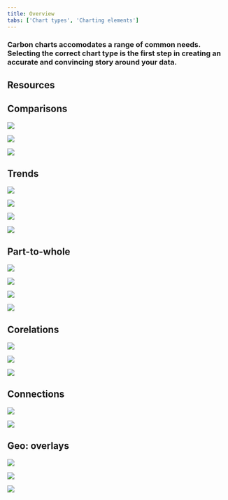 ```yaml
---
title: Overview
tabs: ['Chart types', 'Charting elements']
---
```



### Carbon charts accomodates a range of common needs. Selecting the correct chart type is the first step in creating an accurate and convincing story around your data.

## Resources

<Row className="resource-card-group">
<Column  colLg={4} colMd={4} noGutterSm>
  <ResourceCard
    subTitle="Download WIP charts designs (IBM internal link)"
    href="https://ibm.box.com/s/e4u7jaupf6pcvqd1ulxgrt1kmsf6o4bt"
    actionIcon="download"
    >

<MdxIcon name="sketch" />

  </ResourceCard>
</Column>
<Column colLg={4} colMd={4}  noGutterSm>
  <ResourceCard
    subTitle="Carbon charts repository"
    href="https://github.com/carbon-design-system/carbon-charts"
    >

<MdxIcon name="github" />

  </ResourceCard>
</Column>
</Row>

## Comparisons

<Row className="overview-card-group">
<Column  colLg={3} colMd={2} colSm={2} noGutterSm>
 <OverviewCard
    title="Bar chart"
    href="/data-visualization/charts/basic-charts"
    >

![](images/test.svg)

</OverviewCard>
</Column>
<Column  colLg={3} colMd={2} colSm={2} noGutterSm>
 <OverviewCard
    title="Radar chart"
    href="/data-visualization/charts/basic-charts"
    >

![](images/test.svg)

</OverviewCard>
</Column>
<Column  colLg={3} colMd={2} colSm={2} noGutterSm>
 <OverviewCard
    title="Radar chart"
    href="/data-visualization/charts/basic-charts"
    tag="Design only"
    >

![](images/test.svg)

</OverviewCard>
</Column>
</Row>

## Trends

<Row className="overview-card-group">
<Column  colLg={3} colMd={2} colSm={2} noGutterSm>
 <OverviewCard
    title="Line chart"
    href="/data-visualization/charts/basic-charts"
    >

![](images/test.svg)

</OverviewCard>
</Column>
<Column  colLg={3} colMd={2} colSm={2} noGutterSm>
 <OverviewCard
    title="Area chart"
    href="/data-visualization/charts/basic-charts"
    >

![](images/test.svg)

</OverviewCard>
</Column>
<Column  colLg={3} colMd={2} colSm={2} noGutterSm>
 <OverviewCard
    title="Histogram"
    href="/data-visualization/charts/basic-charts"
    tag="Design only"
    >

![](images/test.svg)

</OverviewCard>
</Column>
<Column  colLg={3} colMd={2} colSm={2} noGutterSm>
 <OverviewCard
    title="Stream chart"
    disabled
    >

![](images/test.svg)

</OverviewCard>
</Column>
</Row>

## Part-to-whole

<Row className="overview-card-group">
<Column  colLg={3} colMd={2} colSm={2} noGutterSm>
 <OverviewCard
    title="Donut / pie"
    href="/data-visualization/charts/basic-charts"
    >

![](images/test.svg)

</OverviewCard>
</Column>
<Column  colLg={3} colMd={2} colSm={2} noGutterSm>
 <OverviewCard
    title="Stacked bar chart"
    href="/data-visualization/charts/basic-charts"
    >

![](images/test.svg)

</OverviewCard>
</Column>
<Column  colLg={3} colMd={2} colSm={2} noGutterSm>
 <OverviewCard
    title="Stacked area chart"
    href="/data-visualization/charts/basic-charts"
    tag="Design only"
    >

![](images/test.svg)

</OverviewCard>
</Column>
<Column  colLg={3} colMd={2} colSm={2} noGutterSm>
 <OverviewCard
    title="Tree map"
    href="/data-visualization/charts/basic-charts"
    tag="Design only"
    >

![](images/test.svg)

</OverviewCard>
</Column>
</Row>

## Corelations

<Row className="overview-card-group">
<Column  colLg={3} colMd={2} colSm={2} noGutterSm>
 <OverviewCard
    title="Scatter plot"
    href="/data-visualization/charts/basic-charts"
    >

![](images/test.svg)

</OverviewCard>
</Column>
<Column  colLg={3} colMd={2} colSm={2} noGutterSm>
 <OverviewCard
    title="Heat map"
    disabled
    >

![](images/test.svg)

</OverviewCard>
</Column>
<Column  colLg={3} colMd={2} colSm={2} noGutterSm>
 <OverviewCard
    title="Parallel coordinates"
    disabled
    >

![](images/test.svg)

</OverviewCard>
</Column>
</Row>

## Connections

<Row className="overview-card-group">
<Column  colLg={3} colMd={2} colSm={2} noGutterSm>
 <OverviewCard
    title="Alluvial diagram"
    href="/data-visualization/charts/basic-charts"
    tag="Design only"
    >

![](images/test.svg)

</OverviewCard>
</Column>
<Column  colLg={3} colMd={2} colSm={2} noGutterSm>
 <OverviewCard
    title="Tree diagram"
    href="/data-visualization/charts/basic-charts"
    tag="Design only"
    >

![](images/test.svg)

</OverviewCard>
</Column>
</Row>

## Geo: overlays

<Row className="overview-card-group">
<Column  colLg={3} colMd={2} colSm={2} noGutterSm>
 <OverviewCard
    title="Chorolpleth map"
    href="/data-visualization/charts/basic-charts"
    tag="Design only"
    >

![](images/test.svg)

</OverviewCard>
</Column>
<Column  colLg={3} colMd={2} colSm={2} noGutterSm>
 <OverviewCard
    title="Proportional symbol"
    disabled
    >

![](images/test.svg)

</OverviewCard>
</Column>
<Column  colLg={3} colMd={2} colSm={2} noGutterSm>
 <OverviewCard
    title="Connecting lines"
    disabled
    >

![](images/test.svg)

</OverviewCard>
</Column>
</Row>
